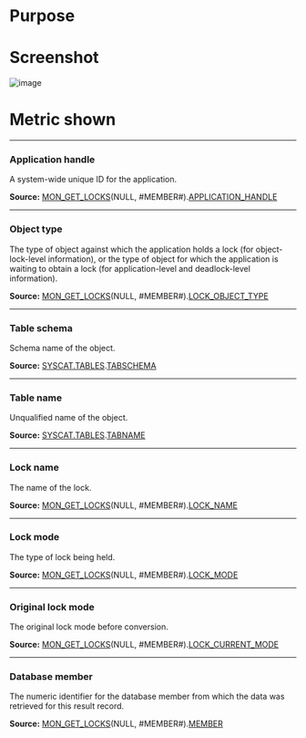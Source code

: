 # Purpose


# Screenshot
![image](./images/lock_objects.png)



# Metric shown


<hr />

### Application handle

A system-wide unique ID for the application.

**Source:** [MON_GET_LOCKS](https://www.ibm.com/docs/en/db2/11.5?topic=mpf-mon-get-locks-table-function-list-all-locks-in-currently-connected-database)(NULL, #MEMBER#).[APPLICATION_HANDLE](https://www.ibm.com/docs/en/db2/11.5?topic=reference-#r0054410)


<hr />

### Object type

The type of object against which the application holds a lock (for object-lock-level information), or the type of object for which the application is waiting to obtain a lock (for application-level and deadlock-level information).

**Source:** [MON_GET_LOCKS](https://www.ibm.com/docs/en/db2/11.5?topic=mpf-mon-get-locks-table-function-list-all-locks-in-currently-connected-database)(NULL, #MEMBER#).[LOCK_OBJECT_TYPE](https://www.ibm.com/docs/en/db2/11.5?topic=reference-l#r0001288)


<hr />

### Table schema

Schema name of the object.

**Source:** [SYSCAT.TABLES](https://www.ibm.com/docs/en/db2/11.5?topic=views-syscattables).[TABSCHEMA](https://www.ibm.com/docs/en/db2/11.5?topic=views-syscattables)


<hr />

### Table name

Unqualified name of the object.

**Source:** [SYSCAT.TABLES](https://www.ibm.com/docs/en/db2/11.5?topic=views-syscattables).[TABNAME](https://www.ibm.com/docs/en/db2/11.5?topic=views-syscattables)



<hr />

### Lock name

The name of the lock.

**Source:** [MON_GET_LOCKS](https://www.ibm.com/docs/en/db2/11.5?topic=mpf-mon-get-locks-table-function-list-all-locks-in-currently-connected-database)(NULL, #MEMBER#).[LOCK_NAME](https://www.ibm.com/docs/en/db2/11.5?topic=reference-l#r0009819)


<hr />

### Lock mode

The type of lock being held. 

**Source:** [MON_GET_LOCKS](https://www.ibm.com/docs/en/db2/11.5?topic=mpf-mon-get-locks-table-function-list-all-locks-in-currently-connected-database)(NULL, #MEMBER#).[LOCK_MODE](https://www.ibm.com/docs/en/db2/11.5?topic=reference-l#r0001286)


<hr />

### Original lock mode 

The original lock mode before conversion.

**Source:** [MON_GET_LOCKS](https://www.ibm.com/docs/en/db2/11.5?topic=mpf-mon-get-locks-table-function-list-all-locks-in-currently-connected-database)(NULL, #MEMBER#).[LOCK_CURRENT_MODE](https://www.ibm.com/docs/en/db2/11.5?topic=reference-l#r0009816)


<hr />

### Database member

The numeric identifier for the database member from which the data was retrieved for this result record.

**Source:** [MON_GET_LOCKS](https://www.ibm.com/docs/en/db2/11.5?topic=mpf-mon-get-locks-table-function-list-all-locks-in-currently-connected-database)(NULL, #MEMBER#).[MEMBER](https://www.ibm.com/docs/en/db2/11.5?topic=reference-m#r0054432)


